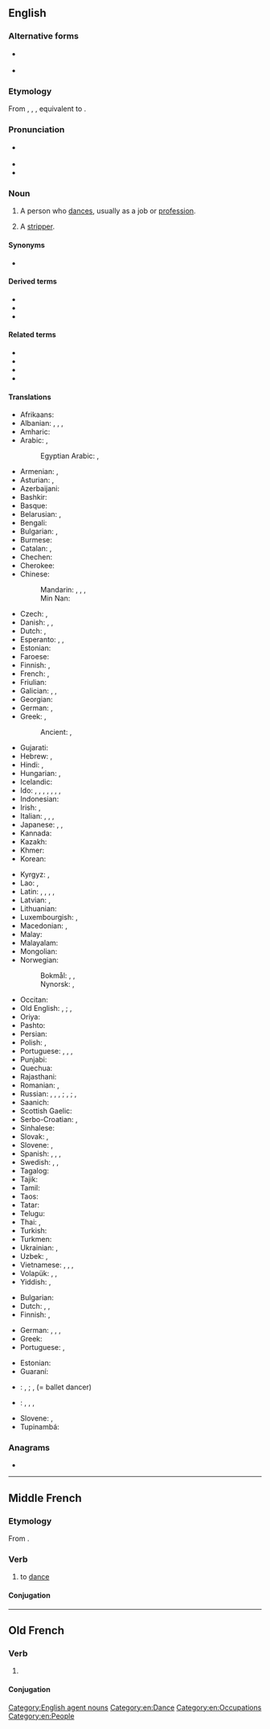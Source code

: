 {{also|Dancer}}
==English==
{{wikipedia|lang=en}}

===Alternative forms===
* {{l|en|dauncer}} {{qualifier|obsolete}}
* {{l|en|dawncer}} {{qualifier|obsolete}}

===Etymology===
From {{inh|en|enm|dauncer}}, {{m|enm|dawncere}}, {{m|enm|dancere}}, equivalent to {{affix|en|dance|-er|id2=agent noun}}.

===Pronunciation===
* {{a|UK}} {{IPA|/ˈdɑːns.ə(ɹ)/|/ˈdæns.ə(ɹ)/|lang=en}}
* {{audio|en-us-dancer.ogg|Audio (US)|lang=en}}
* {{rhymes|ɑːnsə(ɹ)|ænse(ɹ)|lang=en}}

===Noun===
{{en-noun}}

# A person who [[dance]]s, usually as a job or [[profession]].
# {{lb|en|euphemistic}} A [[stripper]].

====Synonyms====
* {{sense|euphemism for stripper}} {{l|en|exotic dancer}}

====Derived terms====
* {{l|en|ballet dancer}}
* {{l|en|gogo-dancer}}
* {{l|en|pole-dancer}}

====Related terms====
* {{l|en|dancing}}
* {{l|en|twinkle toes}}
* {{l|en|Fred Astaire}}
* {{l|en|John Travolta}}

====Translations====
{{trans-top|person who dances}}
* Afrikaans: {{t|af|danser}}
* Albanian: {{t+|sq|valltar|m}}, {{t+|sq|valltare|f}}, {{t+|sq|kërcimtar|m}}, {{t+|sq|kërcimtare|f}}
* Amharic: {{t-needed|am}}
* Arabic: {{t|ar|رَاقِص|m}}, {{t|ar|رَاقِصَة|f}}
*: Egyptian Arabic: {{t|arz|رقاص|m|tr=raʔaaṣ|sc=Arab}}, {{t|arz|رقاصة|f|tr=raʔaaṣa|sc=Arab}}
* Armenian: {{qualifier|male}} {{t+|hy|պարող}}, {{qualifier|female}} {{t+|hy|պարուհի}}
* Asturian: {{t|ast|baillador|m}}, {{t|ast|baillarín|m}}
* Azerbaijani: {{t|az|rəqqas}}
* Bashkir: {{t|ba|бейеүсе}}
* Basque: {{t|eu|dantzari}}
* Belarusian: {{t|be|танцо́р|m|sc=Cyrl}}, {{t|be|танцо́рка|f|sc=Cyrl}}
* Bengali: {{t|bn|নর্তকী|tr=nôrtôki|sc=Beng}}
* Bulgarian: {{t|bg|танцьо́р|m}}, {{t+|bg|балети́ст|m}}
* Burmese: {{t+|my|ကချေသည်|sc=Mymr}}
* Catalan: {{t|ca|ballador|m}}, {{t|ca|ballarí|m}} {{qualifier|professional}}
* Chechen: {{t|ce|хелхархо}}
* Cherokee: {{t-needed|chr}}
* Chinese:
*: Mandarin: {{t+|cmn|舞蹈家|tr=wǔdǎojiā|sc=Hani}}, {{t|cmn|舞蹈演員|sc=Hani}}, {{t|cmn|舞蹈演员|tr=wǔdǎo yǎnyuán|sc=Hani}}, {{t|cmn|跳舞者|tr=tiàowǔ-zhě|sc=Hani}}
*: Min Nan: {{t|nan|舞蹈家|tr=bú-tō-ka|sc=Hans}}
* Czech: {{t+|cs|tanečník|m}}, {{t+|cs|tanečnice|f}}
* Danish: {{t+|da|danser|c}}, {{t|da|danserinde|c}} {{q|female}}, {{t|da|danserske|c}} {{q|female}}
* Dutch: {{t+|nl|danser|m}}, {{t+|nl|danseres|f}}
* Esperanto: {{t|eo|dancisto}}, {{t|eo|virdancisto}} {{q|male}}, {{t|eo|dancistino}} {{q|female}}
* Estonian: {{t|et|tantsija}}
* Faroese: {{t|fo|dansari|m}}
* Finnish: {{t+|fi|tanssija}}, {{t+|fi|tanssijatar}}
* French: {{t+|fr|danseur|m}}, {{t+|fr|danseuse|f}}
* Friulian: {{t-needed|fur}}
* Galician: {{t|gl|bailador|m}}, {{t+|gl|bailarín|m}}, {{t|gl|danzarín|m}}
* Georgian: {{t|ka|მოცეკვავე}}
* German: {{t+|de|Tänzer|m}}, {{t+|de|Tänzerin|f}}
* Greek: {{t+|el|χορευτής|m}}, {{t+|el|χορεύτρια|f}}
*: Ancient: {{t|grc|ὀρχηστής|m}}, {{t|grc|ὀρχηστρίς|f}}
* Gujarati: {{t-needed|gu}}
* Hebrew: {{t+|he|רקדן|m|tr=rakdán|alt=רקדן \ רַקְדָן|sc=Hebr}}, {{t|he|רקדנית|f|tr=rakdanít|alt=רקדנית \ רַקְדָנִית|sc=Hebr}}
* Hindi: {{t|hi|नृत्यनर्तक|m|tr=nŕtyanartak|sc=Deva}} {{qualifier|male}}, {{t+|hi|नर्तकी|f|tr=nartakī|sc=Deva}} {{qualifier|female}}
* Hungarian: {{t+|hu|táncos|m}}, {{t+|hu|táncosnő|f}}
* Icelandic: {{t+|is|dansari|m}}
* Ido: {{t+|io|dansanto}}, {{t|io|dansantulo}} {{q|male}}, {{t|io|dansantino}} {{q|female}}, {{t+|io|dansero}}, {{t+|io|danserulo}} {{q|male}}, {{t+|io|danserino}} {{q|female}} {{t+|io|dansisto}}, {{t|io|dansistulo}} {{q|male}}, {{t+|io|dansistino}} {{q|female}}
* Indonesian: {{t+|id|penari}}
* Irish: {{t|ga|rinceoir|m}}, {{t|ga|damhsóir|m}}
* Italian: {{t+|it|ballerino|m}}, {{t+|it|ballerina|f}}, {{t|it|danzatore|m}}, {{t|it|danzatrice|f}}
* Japanese: {{t+|ja|ダンサー|tr=dansā}}, {{t|ja|踊り子|tr=おどりこ, odoriko}} {{qualifier|female dancer}}, {{t|ja|舞踊家|tr=ぶようか, buyōka}}
* Kannada: {{t+|kn|ಪಾಣ|sc=Knda}}
* Kazakh: {{t+|kk|биші|sc=Cyrl}}
* Khmer: {{t|km|អ្នករាំ|tr=neak roam|sc=Khmr}}
* Korean: {{t+|ko|춤꾼}}
{{trans-mid}}
* Kyrgyz: {{t|ky|бийчи киши|sc=Cyrl}} {{qualifier|male}}, {{t+|ky|бийчи|sc=Cyrl}}
* Lao: {{t|lo|ນັກເຕັ້ນລຳ}}, {{t|lo|ນັກຟ້ອນ}} {{qualifier|female}}
* Latin: {{t|la|saltator|m}}, {{t|la|saltatrix|f}}, {{t|la|histrio|m}}, {{t|la|ludius|m}}, {{t|la|ludia|f}}
* Latvian: {{t|lv|dejotājs|m}}, {{t|lv|dejotāja|f}}
* Lithuanian: {{t|lt|šokėjas|m}}
* Luxembourgish: {{t|lb|Dänzer|m}}, {{t|lb|Dänzerin|f}}
* Macedonian: {{t|mk|танчер|m|sc=Cyrl}}, {{t|mk|танчерка|f|sc=Cyrl}}
* Malay: {{t|ms|penari}}
* Malayalam: {{t|ml|തുളളിച്ചാടുന്നവൻ|sc=Mlym}}
* Mongolian: {{t+|mn|бүжигчин|sc=Cyrl}}
* Norwegian:
*: Bokmål: {{t+|nb|danser|m}}, {{t|nb|danserinne|m|f}} {{q|female}}, {{t|nb|danserske|m|f}} {{q|female}}
*: Nynorsk: {{t|nn|dansar|m}}, {{t|nn|dansarinne|f}} {{q|female}}
* Occitan: {{t|oc|dançaire|m}}
* Old English: {{t|ang|hlēapere|m}}, {{t|ang|hlēapestre|f}}; {{t|ang|hoppere|m}}, {{t|ang|tumbere|m}}
* Oriya: {{t+|or|ନର୍ତ୍ତକ|tr=narttaka|sc=Orya}}
* Pashto: {{t-needed|ps}}
* Persian: {{t+|fa|رقاص|tr=raqqâs|sc=fa-Arab}}
* Polish: {{t+|pl|tancerz|m}}, {{t+|pl|tancerka|f}}
* Portuguese: {{t+|pt|bailarino|m}}, {{t+|pt|bailarina|f}}, {{t+|pt|dançarino|m}}, {{t+|pt|dançarina|f}}
* Punjabi: {{t-needed|pa}}
* Quechua: {{t|qu|tusuq}}
* Rajasthani: {{t-needed|raj}}
* Romanian: {{t+|ro|dansator|m}}, {{t+|ro|dansatoare|f}}
* Russian: {{t+|ru|танцо́р|m}}, {{t+|ru|танцо́рка|f}}, {{t+|ru|танцо́вщик|m}}, {{t+|ru|танцо́вщица|f}}; {{t+|ru|балеру́н|m}}, {{t+|ru|балери́на|f}} {{qualifier|ballet dancer}}; {{t+|ru|плясу́н|m}}, {{t+|ru|плясу́нья|f}}
* Saanich: {{t|str|SJELW̱EṈ}}
* Scottish Gaelic: {{t|gd|dannsair|m}}
* Serbo-Croatian: {{t+|sh|plèsāč|m}}, {{t+|sh|plesàčica|f}}
* Sinhalese: {{t-needed|si}}
* Slovak: {{t+|sk|tanečník|m}}, {{t|sk|tanečnica|f}}
* Slovene: {{t+|sl|plesalec|m}}, {{t|sl|plesalka|f}}
* Spanish: {{t+|es|bailarín|m}}, {{t|es|bailarina|f}}, {{t+|es|bailador|m}}, {{t+|es|bailadora|f}}
* Swedish: {{t+|sv|dansare|c}}, {{t+|sv|danserska|c}} {{q|female}}, {{t+|sv|dansös|c}} {{q|female}}
* Tagalog: {{t|tl|mananayaw}}
* Tajik: {{t|tg|раққос|sc=Cyrl}}
* Tamil: {{t|ta|நடனக்காரர்|sc=Taml}}
* Taos: {{t|twf|tò’óna}}
* Tatar: {{t+|tt|биюче|sc=Cyrl}}
* Telugu: {{t+|te|నర్తకి|sc=Telu}}
* Thai: {{t|th|นักเต้น}}, {{t|th|หางเครื่อง|tr=hăang krêuang}}
* Turkish: {{t+|tr|dansçı}}
* Turkmen: {{t|tk|tansçy}}
* Ukrainian: {{t|uk|танцюри́ст|m|sc=Cyrl}}, {{t|uk|танцюри́стка|f|sc=Cyrl}}
* Uzbek: {{t+|uz|tansachi}}, {{t+|uz|raqqos}}
* Vietnamese: {{t|vi|người nhảy}}, {{t|vi|người múa}}, {{t|vi|người khiêu vũ}}, {{t|vi|vũ công}}
* Volapük: {{t+|vo|danüdan}}, {{t|vo|hidanüdan}} {{q|male}}, {{t+|vo|jidanüdan}} {{q|female}}
* Yiddish: {{t|yi|טענצער|m|tr=tentser|sc=Hebr}}, {{t|yi|טענצערין|f}}
{{trans-bottom}}

{{trans-top|euphemism for stripper}}
* Bulgarian: {{t|bg|танцьорка|f}}
* Dutch: {{t|nl|exotisch danser|m}}, {{t|nl|karakterdanser|m}}, {{t|nl|stripdanser|m}}
* Finnish: {{t+|fi|tanssija}}, {{t+|fi|tanssijatar}}
{{trans-mid}}
* German: {{t+|de|Tänzer|m}}, {{t+|de|Tänzerin|f}}, {{t+|de|exotischer Tänzer|m}}, {{t+|de|exotische Tänzerin|f}}
* Greek: {{t+|el|χορεύτρια|f}}
* Portuguese: {{t|pt|dançarino exótico|f}}, {{t|pt|dançarina exótica|f}}
{{trans-bottom}}

{{checktrans-top}}
* Estonian: {{t-check|et|tantsija}}
* Guaraní: {{t-check|gn|jerokyha}}
* {{ttbc|ia}}: {{t-check|ia|dansator|m}}, {{t-check|ia|dansatrice|f}}; {{t-check|ia|ballerino|m}}, {{t-check|ia|ballerina|f}} (= ballet dancer)
{{trans-mid}}
* {{ttbc|ku}}: {{t+check|ku|danser|m|f}}, {{t+check|ku|semavan|m|f}}, {{t+check|ku|reqas|m|f}}, {{t+check|ku|dansoz|f}}
* Slovene: {{t+check|sl|plesalec|m}}, {{t-check|sl|plesalka|f}}
* Tupinambá: {{t-check|tpn|poraseitara}}
{{trans-bottom}}

===Anagrams===
* {{anagrams|en|a=acdenr|Carden|ancred|cedarn|craned|nacred|narced}}

[[Category:English agent nouns]]
[[Category:en:Dance]]
[[Category:en:Occupations]]
[[Category:en:People]]

----

==Middle French==

===Etymology===
From {{inh|frm|fro|dancier||to dance}}.

===Verb===
{{head|frm|verb}}

# to [[dance]]

====Conjugation====
{{frm-conj-cer|dan}}

----

==Old French==

===Verb===
{{head|fro|verb}}

# {{alternative form of|dancier|lang=fro}}

====Conjugation====
{{fro-conj-er}}